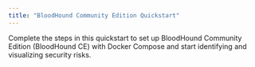 ```yaml
---
title: "BloodHound Community Edition Quickstart"
---
```


Complete the steps in this quickstart to set up BloodHound Community Edition (BloodHound CE) with Docker Compose and start identifying and visualizing security risks.
